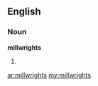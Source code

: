 ==English==

===Noun===
'''millwrights'''

# {{plural of|[[millwright]]}}

[[ar:millwrights]]
[[my:millwrights]]